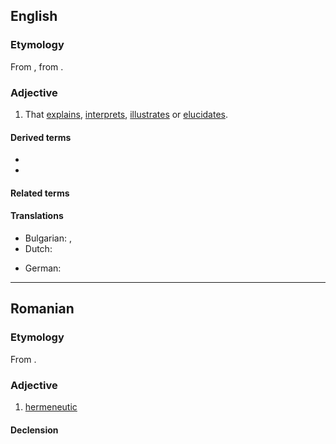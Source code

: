 ==English==

===Etymology===
From {{der|en|grc|ἑρμηνευτικός||of or for interpreting}}, from {{m|grc|ἑρμηνεύς||interpreter}}.

===Adjective===
{{en-adj}}

# That [[explain]]s, [[interpret]]s, [[illustrate]]s or [[elucidate]]s.

====Derived terms====
* {{l|en|hermeneutic circle}}
* {{l|en|hermeneutics}}

====Related terms====
{{rel4|en
|hermeneut
|hermeneutical
|hermeneutically
|hermeneuticist
}}

====Translations====
{{trans-top|that explains, interprets, illustrates or elucidates}}
* Bulgarian: {{t+|bg|обяснителен}}, {{t|bg|тълкувателен}}
* Dutch: {{t|nl|hermeneutisch}}
{{trans-mid}}
* German: {{t+|de|hermeneutisch}}
{{trans-bottom}}

----

==Romanian==

===Etymology===
From {{bor|ro|fr|herméneutique}}.

===Adjective===
{{ro-adj}}

# [[hermeneutic]]

====Declension====
{{ro-decl-adj}}